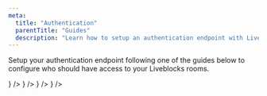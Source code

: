 ```yaml
---
meta:
  title: "Authentication"
  parentTitle: "Guides"
  description: "Learn how to setup an authentication endpoint with Liveblocks"
---
```


Setup your authentication endpoint following one of the guides below to
configure who should have access to your Liveblocks rooms.

<ListGrid columns={2}>
  <DocsCard
    title="Next.js"
    href="/docs/guides/authentication/next-js"
    visual={<img alt="Next.js" src="/images/docs/nextjs.svg" width={96} />}
  />
  <DocsCard
    title="Firebase"
    href="/docs/guides/authentication/firebase"
    visual={<img alt="Firebase" src="/images/docs/firebase.svg" width={48} />}
  />
  <DocsCard
    title="Nuxt.js"
    href="/docs/guides/authentication/nuxt-js"
    visual={<img alt="Nuxt.js" src="/images/docs/nuxtjs.svg" width={178} />}
  />
  <DocsCard
    title="Express"
    href="/docs/guides/authentication/express"
    visual={<img alt="Express" src="/images/docs/express.svg" width={132} />}
  />
</ListGrid>

<MissingTechnologyBanner />
